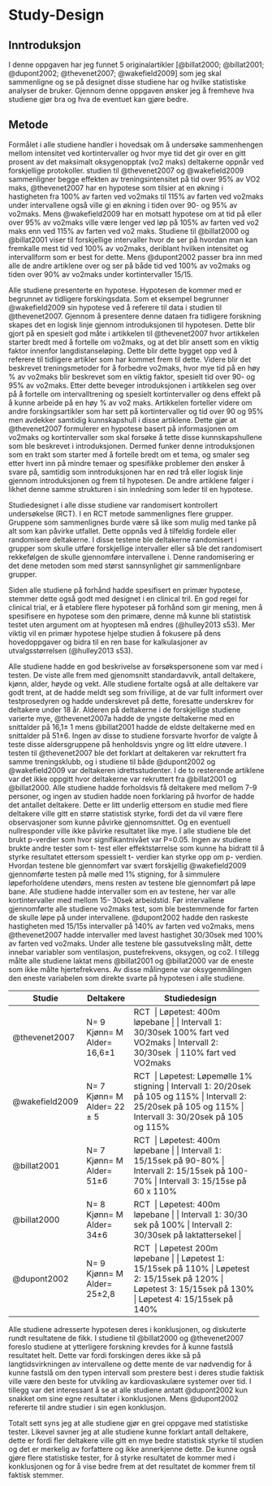 # Study-Design

## Inntroduksjon

I denne oppgaven har jeg funnet 5 originalartikler [@billat2000; @billat2001; @dupont2002; @thevenet2007; @wakefield2009] som jeg skal sammenligne og se på designet disse studiene har og hvilke statistiske analyser de bruker. Gjennom denne oppgaven ønsker jeg å fremheve hva studiene gjør bra og hva de eventuet kan gjøre bedre.

## Metode

Formålet i alle studiene handler i hovedsak om å undersøke sammenhengen mellom intensitet ved kortintervaller og hvor mye tid det gir over en gitt prosent av det maksimalt oksygenopptak (vo2 maks) deltakerne oppnår ved forskjellige protokoller. studien til @thevenet2007 og @wakefield2009 sammenligner begge effekten av treningsintensitet på tid over 95\% av VO2 maks, @thevenet2007 har en hypotese som tilsier at en økning i hastigheten fra 100\% av farten ved vo2maks til 115\% av farten ved vo2maks under intervallene også ville gi en økning i tiden over 90- og 95\% av vo2maks. Mens @wakefield2009 har en motsatt hypotese om at tid på eller over 95\% av vo2maks ville være lenger ved løp på 105\% av farten ved vo2 maks enn ved 115\% av farten ved vo2 maks. Studiene til @billat2000 og @billat2001 viser til forskjellige intervaller hvor de ser på hvordan man kan fremkalle mest tid ved 100\% av vo2maks, deriblant hvilken intensitet og intervallform som er best for dette. Mens @dupont2002 passer bra inn med alle de andre artiklene over og ser på både tid ved 100% av vo2maks og tiden over 90\% av vo2maks under kortintervaller 15/15.

Alle studiene presenterte en hypotese. Hypotesen de kommer med er begrunnet av tidligere forskingsdata. Som et eksempel begrunner @wakefield2009 sin hypotese ved å referere til data i studien til @thevenet2007. Gjennom å presentere denne dataen fra tidligere forskning skapes det en logisk linje gjennom introduksjonen til hypotesen. Dette blir gjort på en spesielt god måte i artikkelen til @thevenet2007 hvor artikkelen starter bredt med å fortelle om vo2maks, og at det blir ansett som en viktig faktor innenfor langdistanseløping. Dette blir dette bygget opp ved å referere til tidligere artikler som har kommet frem til dette. Videre blir det beskrevet treningsmetoder for å forbedre vo2maks, hvor mye tid på en høy \% av vo2maks blir beskrevet som en viktig faktor, spesielt tid over 90- og 95\% av vo2maks. Etter dette beveger introduksjonen i artikkelen seg over på å fortelle om intervalltrening og spesielt kortintervaller og dens effekt på å kunne arbeide på en høy \% av vo2 maks. Artikkelen forteller videre om andre forskingsartikler som har sett på kortintervaller og tid over 90 og 95\% men avdekker samtidig kunnskapshull i disse artiklene. Dette gjør at @thevenet2007 formulerer en hypotese basert på informasjonen om vo2maks og kortintervaller som skal forsøke å tette disse kunnskapshullene som ble beskrevet i introduksjonen.
Dermed funker denne introduksjonen som en trakt som starter med å fortelle bredt om et tema, og smaler seg etter hvert inn på mindre temaer og spesifikke problemer den ønsker å svare på, samtidig som inntroduksjonen har en rød trå eller logisk linje gjennom introduksjonen og frem til hypotesen. De andre artiklene følger i likhet denne samme strukturen i sin innledning som leder til en hypotese.

Studiedesignet i alle disse studiene var randomisert kontrollert undersøkelse (RCT). I en RCT metode sammenlignes flere grupper. Gruppene som sammenlignes burde være så like som mulig med tanke på alt som kan påvirke utfallet. Dette oppnås ved å tilfeldig fordele eller randomisere deltakerne. I disse testene ble deltakerne randomisert i grupper som skulle utføre forskjellige intervaller eller så ble det randomisert rekkefølgen de skulle gjennomføre intervallene i. Denne randomisering er det dene metoden som med størst sannsynlighet gir sammenlignbare grupper.

Siden alle studiene på forhånd hadde spesifisert en primær hypotese, stemmer dette også godt med designet i en clinical tril. En god regel for clinical trial, er å etablere flere hypoteser på forhånd som gir mening, men å spesifisere en hypotese som den primære, denne må kunne bli statistisk testet uten argument om at hyoptesen må endres (@hulley2013 s53). Mer viktig vil en primær hypotese hjelpe studien å fokusere på dens hovedoppgaver og bidra til en ren base for kalkulasjoner av utvalgsstørrelsen (@hulley2013 s53).

Alle studiene hadde en god beskrivelse av forsøkspersonene som var med i testen. De viste alle frem med gjenomsnitt standardavvik, antall deltakere, kjønn, alder, høyde og vekt. Alle studiene fortalte også at alle deltakere var godt trent, at de hadde meldt seg som frivillige, at de var fullt informert over testprosedyren og hadde underskrevet på dette, foresatte underskrev for deltakere under 18 år. Alderen på deltakerne i de forskjellige studiene varierte mye, @thevenet2007a hadde de yngste deltakerne med en snittalder på 16,1± 1 mens @billat2001 hadde de eldste deltakerne med en snittalder på 51±6. Ingen av disse to studiene forsvarte hvorfor de valgte å teste disse aldersgruppene på henholdsvis yngre og litt eldre utøvere.
I testen til @thevenet2007 ble det forklart at deltakeren var rekruttert fra samme treningsklubb, og i studiene til både @dupont2002 og @wakefield2009 var deltakeren idrettsstudenter. I de to resterende artiklene var det ikke oppgitt hvor deltakerne var rekruttert fra @billat2001 og @billat2000. Alle studiene hadde forholdsvis få deltakere med mellom 7-9 personer, og ingen av studien hadde noen forklaring på hvorfor de hadde det antallet deltakere. Dette er litt underlig ettersom en studie med flere deltakere ville gitt en større statistisk styrke, fordi det da vil være flere observasjoner som kunne påvirke gjennomsnittet. Og en eventuell nullresponder ville ikke påvirke resultatet like mye. 
I alle studiene ble det brukt p-verdier som hvor signifikantnivået var P=0.05. Ingen av studiene brukte andre tester som t- test eller effektstørrelse som kunne ha bidratt til å styrke resultatet ettersom spessielt t- verdier kan styrke opp om p- verdien. Hvordan testene ble gjennomført var svært forskjellig @wakefield2009 gjennomførte testen på mølle med 1\% stigning, for å simmulere løpeforholdene utendørs, mens resten av testene ble gjennomført på løpe bane. Alle studiene hadde intervaller som en av testene, her var alle kortintervaller med mellom 15- 30sek arbeidstid. Før intervallene gjennomførte alle studiene vo2maks test, som ble bestemmende for farten de skulle løpe på under intervallene. @dupont2002 hadde den raskeste hastigheten med 15/15s intervaller på 140\% av farten ved vo2maks, mens @thevenet2007 hadde intervaller med lavest hastighet 30/30sek med 100\% av farten ved vo2maks. Under alle testene ble gassutveksling målt, dette innebar variabler som ventilasjon, pustefrekvens, oksygen, og co2. I tillegg målte alle studiene laktat mens @billat2001 og @billat2000 var de eneste som ikke målte hjertefrekvens. Av disse målingene var oksygenmålingen den eneste variabelen som direkte svarte på hypotesen i alle studiene.

+----------------+---------------+---------------------------------------------+
| Studie         | Deltakere     | Studiedesign                                |
+================+===============+=============================================+
| @thevenet2007  | N= 9\         | RCT\                                        |
|                | Kjønn= M\     | Løpetest: 400m løpebane                     |
|                | Alder= 16,6±1 |                                             |
|                |               | Intervall 1: 30/30sek 100\% fart ved VO2maks |
|                |               |                                             |
|                |               | Intervall 2: 30/30sek\                      |
|                |               | 110\% fart ved VO2maks                       |
+----------------+---------------+---------------------------------------------+
| @wakefield2009 | N= 7\         | RCT\                                        |
|                | Kjønn= M\     | Løpetest: Løpemølle 1\% stigning             |
|                | Alder= 22 ± 5 |                                             |
|                |               | Intervall 1: 20/20sek på 105 og 115\%        |
|                |               |                                             |
|                |               | Intervall 2: 25/20sek på 105 og 115\%        |
|                |               |                                             |
|                |               | Intervall 3: 30/20sek på 105 og 115\%        |
+----------------+---------------+---------------------------------------------+
| @billat2001    | N= 7\         | RCT\                                        |
|                | Kjønn= M\     | Løpetest: 400m løpebane                     |
|                | Alder= 51±6   |                                             |
|                |               | Intervall 1: 15/15sek på 90-80\%             |
|                |               |                                             |
|                |               | Intervall 2: 15/15sek på 100-70\%            |
|                |               |                                             |
|                |               | Intervall 3: 15/15se på 60 x 110\%           |
+----------------+---------------+---------------------------------------------+
| @billat2000    | N= 8\         | RCT\                                        |
|                | Kjønn= M\     | Løpetest: 400m løpebane                     |
|                | Alder= 34±6   |                                             |
|                |               | Intervall 1: 30/30 sek på 100\%              |
|                |               |                                             |
|                |               | Intervall 2: 30/30sek på laktattersekel     |
+----------------+---------------+---------------------------------------------+
| @dupont2002    | N= 9\         | RCT\                                        |
|                | Kjønn= M\     | Løpetest 200m løpebane                      |
|                | Alder= 25±2,8 |                                             |
|                |               | Løpetest 1: 15/15sek på 110\%                |
|                |               |                                             |
|                |               | Løpetest 2: 15/15sek på 120\%                |
|                |               |                                             |
|                |               | Løpetest 3: 15/15sek på 130\%                |
|                |               |                                             |
|                |               | Løpetest 4: 15/15sek på 140\%                |
+----------------+---------------+---------------------------------------------+

Alle studiene adresserte hypotesen deres i konklusjonen, og diskuterte rundt resultatene de fikk. I studiene til @billat2000 og @thevenet2007 foreslo studiene at ytterligere forskning krevdes for å kunne fastslå resultatet helt. Dette var fordi forskingen deres ikke så på langtidsvirkningen av intervallene og dette mente de var nødvendig for å kunne fastslå om den typen intervall som prestere best i deres studie faktisk ville være den beste for utvikling av kardiovaskulære systemer over tid. I tillegg var det interessant å se at alle studiene antatt @dupont2002 kun snakket om sine egne resultater i konklusjonen. Mens @dupont2002 refererte til andre studier i sin egen konklusjon.

Totalt sett syns jeg at alle studiene gjør en grei oppgave med statistiske tester. Likevel savner jeg at alle studiene kunne forklart antall deltakere, dette er fordi fler deltakere ville gitt en mye bedre statistisk styrke til studien og det er merkelig av forfattere og ikke annerkjenne dette. De kunne også gjøre flere statistiske tester, for å styrke resultatet de kommer med i konklusjonen og for å vise bedre frem at det resultatet de kommer frem til faktisk stemmer.
